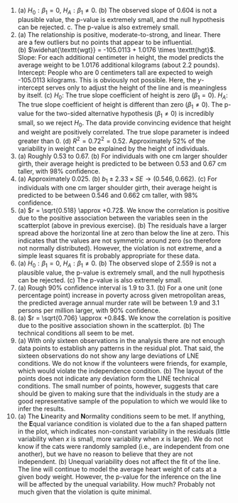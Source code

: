 1.  \(a\) $H_0: \beta_1 = 0$, $H_A: \beta_1 \ne 0$. (b) The observed slope of 0.604 is not a plausible value, the p-value is extremely small, and the null hypothesis can be rejected. c. The p-value is also extremely small.
\addtocounter{enumi}{1}

1. \(a) The relationship is positive, moderate-to-strong, and linear. There are a few outliers but no points that appear to be influential. (b) $\widehat{\texttt{wgt}} = -105.0113 + 1.0176 \times \texttt{hgt}$. Slope: For each additional centimeter in height, the model predicts the average weight to be 1.0176 additional kilograms (about 2.2 pounds). Intercept: People who are 0 centimeters tall are expected to weigh -105.0113 kilograms. This is obviously not possible. Here, the $y$- intercept serves only to adjust the height of the line and is meaningless by itself. (c) $H_0$: The true slope coefficient of height is zero ($\beta_1 = 0$). $H_A$: The true slope coefficient of height is different than zero ($\beta_1 \neq 0$). The p-value for the two-sided alternative hypothesis ($\beta_1 \ne 0$) is incredibly small, so we reject $H_0$. The data provide convincing evidence that height and weight are positively correlated. The true slope parameter is indeed greater than 0. (d) $R^2 = 0.72^2 = 0.52$. Approximately 52% of the variability in weight can be explained by the height of individuals.
\addtocounter{enumi}{1}

1.  \(a\) Roughly 0.53 to 0.67. (b) For individuals with one cm larger shoulder girth, their average height is predicted to be between 0.53 and 0.67 cm taller, with 98% confidence.
\addtocounter{enumi}{1}

1.  \(a\) Approximately 0.025. (b) $b_1 \pm 2.33 \times SE \rightarrow (0.546, 0.662).$ (c) For individuals with one cm larger shoulder girth, their average height is predicted to be between 0.546 and 0.662 cm taller, with 98% confidence.
\addtocounter{enumi}{1}

1. \(a) $r = \sqrt{0.518} \approx +0.72$. We know the correlation is positive due to the positive association between the variables seen in the scatterplot (above in previous exercise). (b) The residuals have a larger spread above the horizontal line at zero than below the line at zero.  This indicates that the values are not symmetric around zero (so therefore not normally distributed).  However, the violation is not extreme, and a simple least squares fit is probably appropriate for these data.
\addtocounter{enumi}{1}

1.  \(a\) $H_0: \beta_1 = 0$, $H_A: \beta_1 \ne 0$. (b) The observed slope of 2.559 is not a plausible value, the p-value is extremely small, and the null hypothesis can be rejected. (c) The p-value is also extremely small.
\addtocounter{enumi}{1}

1.  \(a\) Rough 90% confidence interval is 1.9 to 3.1. (b) For a one unit (one percentage point) increase in poverty across given metropolitan areas, the predicted average annual murder rate will be between 1.9 and 3.1 persons per million larger, with 90% confidence.
\addtocounter{enumi}{1}

1. \(a) $r = \sqrt{0.706} \approx +0.84$. We know the correlation is positive due to the positive association shown in the scatterplot. (b) The technical conditions all seem to be met.
\addtocounter{enumi}{1}

1.  \(a\) With only sixteen observations in the analysis there are not enough data points to establish any patterns in the residual plot. That said, the sixteen observations do not show any large deviations of LNE conditions.  We do not know if the volunteers were friends, for example, which would violate the independence condition. (b) The layout of the points does not indicate any deviation form the LINE technical conditions. The small number of points, however, suggests that care should be given to making sure that the individuals in the study are a good representative sample of the population to which we would like to infer the results.
\addtocounter{enumi}{1}

1.  \(a\) The **L**inearity and **N**ormality conditions seem to be met.  If anything, the **E**qual variance condition is violated due to the a fan shaped pattern in the plot, which indicates non-constant variability in the residuals (little variability when $x$ is small, more variability when $x$ is large). We do not know if the cats were randomly sampled (i.e., are independent from one another), but we have no reason to believe that they are not independent. (b) Unequal variability does not affect the fit of the line. The line will continue to model the average heart weight of cats at a given body weight. However, the p-value for the inference on the line will be affected by the unequal variability. How much? Probably not much given that the violation is quite minimal.
\addtocounter{enumi}{1}
